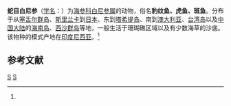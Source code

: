 {{Speciesbox 
| taxon = Bohadschia argus
| authority = (Jaeger, 1833)<ref name='id12640'>{{cite web| url =http://www.bioinfo.cn/db05/BjdwSpecies.php?action=view&id=12640| title =蛇目白尼参| work =《中国动物物种编目数据库》| publisher =中国科学院微生物研究所| author =中国科学院动物研究所| accessdate =2009-04-28| deadurl =yes| archiveurl =https://web.archive.org/web/20160305022122/http://www.bioinfo.cn/db05/BjdwSpecies.php?action=view&id=12640| archivedate =2016-03-05| df =}}</ref>
}}

'''蛇目白尼参'''（[[学名|学名]]：{{lang|la|''Bohadschia argus''}}）为[[海参科|海参科]][[白尼参属|白尼参属]]的动物，俗名'''豹纹鱼、虎鱼、斑鱼'''。分布于从[[塞舌尔群岛|塞舌尔群岛]]、[[斯里兰卡|斯里兰卡]]到[[日本|日本]]、东到[[塔希提岛|塔希提岛]]、南到[[澳大利亚|澳大利亚]]、[[台湾岛|台湾岛]]以及[[中国大陆|中国大陆]]的[[海南岛|海南岛]]、[[西沙群岛|西沙群岛]]等地，一般生活于珊瑚礁区域以及有少数海草的沙底。该物种的模式产地在[[印度尼西亚|印度尼西亚]]。<ref name='id12640'/>

== 参考文献 ==
{{reflist}}

{{Taxonbar}}

[[Category:1833年描述的动物|S]]
[[Category:白尼参属|S]]
